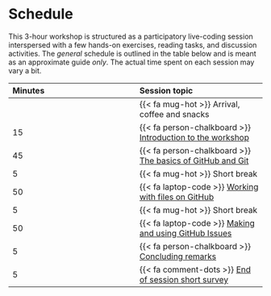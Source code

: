 # Schedule {#sec-schedule}

This 3-hour workshop is structured as a participatory live-coding
session interspersed with a few hands-on exercises, reading tasks, and
discussion activities. The *general* schedule is outlined in the table
below and is meant as an approximate guide *only*. The actual time spent
on each session may vary a bit.

| Minutes | Session topic |
|:-----------------------------------|:-----------------------------------|
|  | {{< fa mug-hot >}} Arrival, coffee and snacks |
| 15 | {{< fa person-chalkboard >}} [Introduction to the workshop](/sessions/introduction.qmd) |
| 45 | {{< fa person-chalkboard >}} [The basics of GitHub and Git](/sessions/basics.qmd) |
| 5 | {{< fa mug-hot >}} Short break |
| 50 | {{< fa laptop-code >}} [Working with files on GitHub](/sessions/working-with-files.qmd) |
| 5 | {{< fa mug-hot >}} Short break |
| 50 | {{< fa laptop-code >}} [Making and using GitHub Issues](/sessions/using-issues.qmd) |
| 5 | {{< fa person-chalkboard >}} [Concluding remarks](/sessions/conclusion.qmd) |
| 5 | {{< fa comment-dots >}} [End of session short survey]() |

